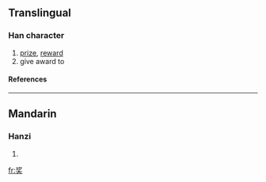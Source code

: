 {{see|奬|獎}}

==Translingual==
===Han character===
{{Han char|rn=37|rad=大|as=06|sn=9|four=|canj=中弓大 (LNK)}}
# [[prize]], [[reward]]
# give award to
====References====
{{Han ref|kx=0252.051|hdz=10540.010|uh=5956|ud=22870}}
----
==Mandarin==
===Hanzi===
{{cmn-hanzi|tra=[[奬]], [[獎]]|pin=[[jiǎng]] (jiang3)|wg=chiang<sup>3</sup>}}
# {{defn|Mandarin}}

[[fr:奖]]